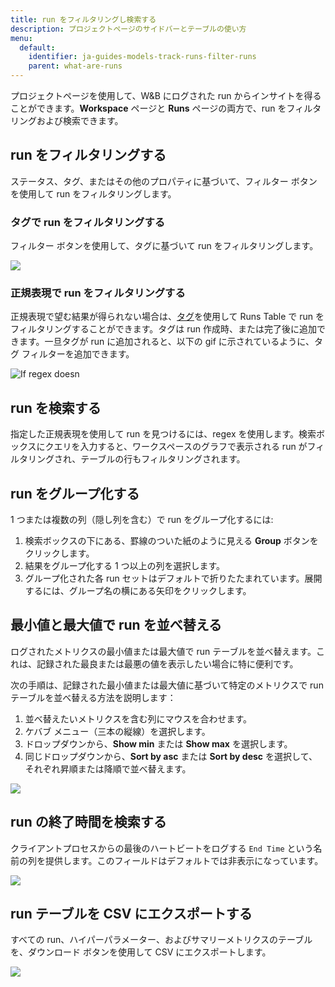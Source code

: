 ```yaml
---
title: run をフィルタリングし検索する
description: プロジェクトページのサイドバーとテーブルの使い方
menu:
  default:
    identifier: ja-guides-models-track-runs-filter-runs
    parent: what-are-runs
---
```


プロジェクトページを使用して、W&B にログされた run からインサイトを得ることができます。**Workspace** ページと **Runs** ページの両方で、run をフィルタリングおよび検索できます。

## run をフィルタリングする

ステータス、タグ、またはその他のプロパティに基づいて、フィルター ボタンを使用して run をフィルタリングします。

### タグで run をフィルタリングする

フィルター ボタンを使用して、タグに基づいて run をフィルタリングします。

<Frame>
    <img src="/images/app_ui/filter_runs.gif"  />
</Frame>

### 正規表現で run をフィルタリングする

正規表現で望む結果が得られない場合は、[タグ](/ja/tags)を使用して Runs Table で run をフィルタリングすることができます。タグは run 作成時、または完了後に追加できます。一旦タグが run に追加されると、以下の gif に示されているように、タグ フィルターを追加できます。

<Frame>
    <img src="/images/app_ui/tags.gif" alt="If regex doesn" t provide you the desired results, you can make use of tags to filter out the runs in Runs Table"  />
</Frame>

## run を検索する

指定した正規表現を使用して run を見つけるには、regex を使用します。検索ボックスにクエリを入力すると、ワークスペースのグラフで表示される run がフィルタリングされ、テーブルの行もフィルタリングされます。

## run をグループ化する

1 つまたは複数の列（隠し列を含む）で run をグループ化するには:

1. 検索ボックスの下にある、罫線のついた紙のように見える **Group** ボタンをクリックします。
2. 結果をグループ化する 1 つ以上の列を選択します。
3. グループ化された各 run セットはデフォルトで折りたたまれています。展開するには、グループ名の横にある矢印をクリックします。

## 最小値と最大値で run を並べ替える

ログされたメトリクスの最小値または最大値で run テーブルを並べ替えます。これは、記録された最良または最悪の値を表示したい場合に特に便利です。

次の手順は、記録された最小値または最大値に基づいて特定のメトリクスで run テーブルを並べ替える方法を説明します：

1. 並べ替えたいメトリクスを含む列にマウスを合わせます。
2. ケバブ メニュー（三本の縦線）を選択します。
3. ドロップダウンから、**Show min** または **Show max** を選択します。
4. 同じドロップダウンから、**Sort by asc** または **Sort by desc** を選択して、それぞれ昇順または降順で並べ替えます。

<Frame>
    <img src="/images/app_ui/runs_min_max.gif"  />
</Frame>

## run の終了時間を検索する

クライアントプロセスからの最後のハートビートをログする `End Time` という名前の列を提供します。このフィールドはデフォルトでは非表示になっています。

<Frame>
    <img src="/images/app_ui/search_run_endtime.png"  />
</Frame>

## run テーブルを CSV にエクスポートする

すべての run、ハイパーパラメーター、およびサマリーメトリクスのテーブルを、ダウンロード ボタンを使用して CSV にエクスポートします。

<Frame>
    <img src="/images/app_ui/export_to_csv.gif"  />
</Frame>